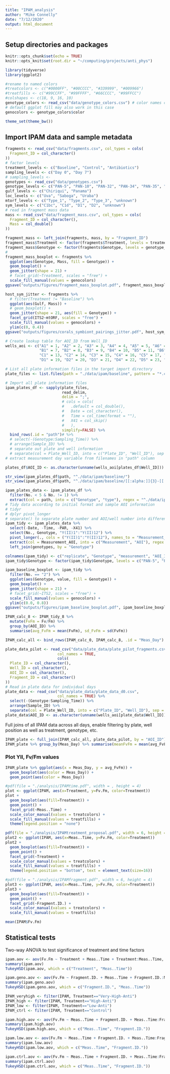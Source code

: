 ```yaml
---
title: "IPAM_analysis"
author: "Mike Connelly"
date: "7/12/2020"
output: html_document
---
```

## Setup directories and packages
```r
knitr::opts_chunk$set(echo = TRUE)
knitr::opts_knit$set(root.dir = "~/computing/projects/anti_phys")
```
```r
library(tidyverse)
library(ggplot2)
```
```r
#rename to named colors
#treatcolors <- c("#0000FF", "#00CCCC", "#339999", "#009966")
#treatfills <- c("#99CCFF", "#99FFFF", "#66CCCC", "#99FFCC")
#colshapes <- c(18, 9, 16, 10)
genotype_colors <- read_csv("data/genotype_colors.csv") # color names csv corresponding to excel sheet colors
# default ggplot fill may also work in this case
genocolors <- genotype_colors$color
```
```r
theme_set(theme_bw())
```

## Import IPAM data and sample metadata
```r
fragments <- read_csv("data/fragments.csv", col_types = cols(
  Fragment_ID = col_character()
))
# factor levels
treatment_levels <- c("Baseline", "Control", "Antibiotics")
sampling_levels <- c("Day 0", "Day 7")
# sampling_levels <- 
genotypes <- read_csv("data/genotypes.csv")
genotype_levels <- c("PAN-5", "PAN-10", "PAN-32", "PAN-34", "PAN-35", "PAN-37", "PAN-39", "PAN-41", "PAN-43","PAN-44", "PAN-78", "PAN-79", "PAN-83", "URA-51")
gulf_levels <- c("Chiriqui", "Panama")
loc_levels <- c("Uva", "Saboga", "Uraba")
mtorf_levels <- c("Type_1", "Type_2", "Type_3", "unknown")
sym_levels <- c("C1bc", "C1d", "D1", "D2", "unknown")
# read in fragment mass data
mass <- read_csv("data/fragment_mass.csv", col_types = cols(
  Fragment_ID = col_character(),
  Mass = col_double()
))
```
```r
fragment_mass <- left_join(fragments, mass, by = "Fragment_ID")
fragment_mass$Treatment <- factor(fragments$Treatment, levels = treatment_levels, ordered = TRUE)
fragment_mass$Genotype <- factor(fragments$Genotype, levels = genotype_levels, ordered = TRUE)
# 
fragment_mass_boxplot <- fragments %>% 
  ggplot(aes(Genotype, Mass, fill = Genotype)) +
  geom_boxplot() +
  geom_jitter(shape = 21) +
  # facet_grid(~Treatment, scales = "free") +
  scale_fill_manual(values = genocolors)
ggsave("outputs/figures/fragment_mass_boxplot.pdf", fragment_mass_boxplot,  device = "pdf", height = 4, width = 10)
```
```r
host_sym_jitter <- fragments %>% 
  # filter(Treatment != "Baseline") %>% 
  ggplot(aes(Gulf, Mass)) +
  # geom_boxplot() +
  geom_jitter(shape = 21, aes(fill = Genotype)) +
  facet_grid(ITS2~mtORF, scales = "free") +
  scale_fill_manual(values = genocolors) +
  ylim(c(0, 0.4))
ggsave("outputs/figures/corals_symbiont_pairings_jitter.pdf", host_sym_jitter,  device = "pdf", height = 6, width = 8)
```

```r
# Create lookup table for AOI_ID from Well_ID
wells_aoi <- c("A1" = 1, "A2" = 2, "A3" = 3, "A4" = 4, "A5" = 5, "A6" = 6,
               "B1" = 7, "B2" = 8, "B3" = 9, "B4" = 10, "B5" = 11, "B6" = 12,
               "C1" = 13, "C2" = 14, "C3" = 15, "C4" = 16, "C5" = 17, "C6" = 18,
               "D1" = 19, "D2" = 20, "D3" = 21, "D4" = 22, "D5" = 23, "D6" = 24)

# List all plate information files in the target import directory
plate_files <- list.files(path = "./data/ipam/baseline", pattern = "*.csv", full.names = T)

# Import all plate information files
ipam_plates_df <- sapply(plate_files,
                         read_delim,
                         delim = ";",
                         # cols = cols(
                         #   .default = col_double(),
                         #   Date = col_character(),
                         #   Time = col_time(format = ""),
                         #   X41 = col_skip()
                         #   ), 
                         simplify=FALSE) %>% 
  bind_rows(.id = "path")# %>% 
  # select(-(Genotype:Sampling_Time)) %>% 
  # arrange(Sample_ID) %>% 
  # separate out plate and well information
  # separate(col = Plate_Well_ID, into = c("Plate_ID", "Well_ID"), sep = "-")
# extract measurement day variable from filenames in "path" column

plates_df$AOI_ID <- as.character(unname(wells_aoi[plates_df$Well_ID]))
```
```r
str_view(ipam_plates_df$path, "^./data/ipam/baseline/")
str_view(ipam_plates_df$path, "^./data/ipam/baseline/[[:alpha:]]{3}-[[:digit:]]{1,2}_baseline_[[:digit:]]{6}.csv$")
```

```r
ipam_plates_data <- ipam_plates_df %>% 
  filter(No. < 5 & No. != 1) %>% 
  extract(col = path, into = c("Genotype", "type"), regex = "^./data/ipam/baseline/([[:alpha:]]{3}-[[:digit:]]{1,2})_(baseline)_[[:digit:]]{6}.csv$") #%>% select(F1:F9)
# Tidy data according to initial format and sample AOI information
# tidyr 
# dplyr pivot_longer
# separate() to separate plate number and AOI/well number into different columns
ipam_tidy <- ipam_plates_data %>%
  select(-Date, -Time, -PAR, -X41) %>% 
  select(No., Genotype, "Y(II)1":"Y(II)12") %>% 
  pivot_longer(., cols = ("Y(II)1":"Y(II)12"), names_to = "Measurement_AOI", values_to = "value") %>% 
  extract(col = Measurement_AOI, into = c("Measurement", "AOI"), regex = "(Y\\(II\\))([[:digit:]]{1,2})") %>% 
  left_join(genotypes, by = "Genotype")
```

```r
colnames(ipam_tidy) <- c("replicate", "Genotype", "measurement", "AOI_ID", "value")
ipam_tidy$Genotype <- factor(ipam_tidy$Genotype, levels = c("PAN-5", "PAN-10", "PAN-32", "PAN-34", "PAN-35", "PAN-37", "PAN-39", "PAN-41", "PAN-43","PAN-44", "PAN-78", "PAN-79", "PAN-83", "URA-51"), ordered = TRUE)
```
```r
ipam_baseline_boxplot <- ipam_tidy %>% 
  filter(No. == "2") %>% 
  ggplot(aes(Genotype, value, fill = Genotype)) +
  geom_boxplot() +
  geom_jitter(shape = 21) +
  # facet_grid(~ITS2, scales = "free") +
  scale_fill_manual(values = genocolors) +
  ylim(c(0.0, 0.8))
ggsave("outputs/figures/ipam_baseline_boxplot.pdf", ipam_baseline_boxplot,  device = "pdf", height = 4, width = 10)
```
```r
IPAM_calc_8 <- IPAM_tidy_8 %>%
  mutate(FvFm = Fv/Fm) %>% 
  group_by(AOI_ID) %>% 
  summarise(avg_FvFm = mean(FvFm), sd_FvFm = sd(FvFm))
```
```r
IPAM_calc_all <- bind_rows(IPAM_calc_0, IPAM_calc_8, .id = "Meas_Day")
```


```r
plate_data_pilot <- read_csv("data/plate_data/plate_pilot_fragments.csv", 
                       col_names = TRUE,
                       cols(
  Plate_ID = col_character(),
  Well_ID = col_character(),
  AOI_ID = col_character(),
  Fragment_ID = col_character()
))
# Read in plate data for individual days
plate_data <- read_csv("data/plate_data/plate_data_d0.csv", 
                       col_names = TRUE) %>% 
  select(-(Genotype:Sampling_Time)) %>% 
  arrange(Sample_ID) %>% 
  separate(col = Plate_Well_ID, into = c("Plate_ID", "Well_ID"), sep = "-")
plate_data$AOI_ID <- as.character(unname(wells_aoi[plate_data$Well_ID]))
```

Full joins of all IPAM data across all days, enable filtering by plate, well position as well as treatment, genotype, etc.
```r
IPAM_plate <- full_join(IPAM_calc_all, plate_data_pilot, by = "AOI_ID")
IPAM_plate %>% group_by(Meas_Day) %>% summarise(meanFvFm = mean(avg_FvFm), sdFvFm = sd(avg_FvFm))
```


### Plot YII, Fv/Fm values
```r
IPAM_plate %>% ggplot(aes(x = Meas_Day, y = avg_FvFm)) + 
  geom_boxplot(aes(color = Meas_Day)) +
  geom_point(aes(color = Meas_Day))
```

```r
#pdf(file = "./analysis/IPAMtime.pdf", width = , height = 4)
plot <- ggplot(IPAM, aes(x=Treatment, y=Fv.Fm, color=Treatment))
plot + 
  geom_boxplot(aes(fill=Treatment)) +
  geom_point() +
  facet_grid(~Meas..Time) +
  scale_color_manual(values = treatcolors) +
  scale_fill_manual(values = treatfills) + 
  theme(legend.position = "none")
```

```r
pdf(file = "./analysis/IPAMtreatment_proposal.pdf", width = 6, height = 4)
plot2 <- ggplot(IPAM, aes(x=Meas..Time, y=Fv.Fm, color=Treatment))
plot2 + 
  geom_boxplot(aes(fill=Treatment)) +
  geom_point() + 
  facet_grid(~Treatment) +
  scale_color_manual(values = treatcolors) +
  scale_fill_manual(values = treatfills) + 
  theme(legend.position = "bottom", text = element_text(size=16))
```

```r
#pdf(file = "./analysis/IPAMfragment.pdf", width = 6, height = 4)
plot3 <- ggplot(IPAM, aes(x=Meas..Time, y=Fv.Fm, color=Treatment))
plot3 + 
  geom_boxplot(aes(fill=Treatment)) + 
  geom_point() + 
  facet_grid(~Fragment.ID.) +
  scale_color_manual(values = treatcolors) +
  scale_fill_manual(values = treatfills)
```
```r
mean(IPAM$Fv.Fm)
```

## Statistical tests
Two-way ANOVA to test significance of treatment and time factors
```r
ipam.aov <- aov(Fv.Fm ~ Treatment + Meas..Time + Treatment:Meas..Time, data = IPAM)
summary(ipam.aov)
TukeyHSD(ipam.aov, which = c("Treatment", "Meas..Time"))
```
```r
ipam.geno.aov <- aov(Fv.Fm ~ Fragment.ID. + Meas..Time + Fragment.ID.:Meas..Time, data = IPAM)
summary(ipam.geno.aov)
TukeyHSD(ipam.geno.aov, which = c("Fragment.ID.", "Meas..Time"))
```
```r
IPAM_veryhigh <- filter(IPAM, Treatment=="Very-High-Anti")
IPAM_high <- filter(IPAM, Treatment=="High-Anti")
IPAM_low <- filter(IPAM, Treatment=="Low-Anti")
IPAM_ctrl <- filter(IPAM, Treatment=="Control")
```
```r
ipam.high.aov <- aov(Fv.Fm ~ Meas..Time + Fragment.ID. + Meas..Time:Fragment.ID., data = IPAM_high)
summary(ipam.high.aov)
TukeyHSD(ipam.high.aov, which = c("Meas..Time", "Fragment.ID."))
```
```r
ipam.low.aov <- aov(Fv.Fm ~ Meas..Time + Fragment.ID. + Meas..Time:Fragment.ID., data = IPAM_low)
summary(ipam.low.aov)
TukeyHSD(ipam.low.aov, which = c("Meas..Time", "Fragment.ID."))
```
```r
ipam.ctrl.aov <- aov(Fv.Fm ~ Meas..Time + Fragment.ID. + Meas..Time:Fragment.ID., data = IPAM_ctrl)
summary(ipam.ctrl.aov)
TukeyHSD(ipam.ctrl.aov, which = c("Meas..Time", "Fragment.ID."))
```

